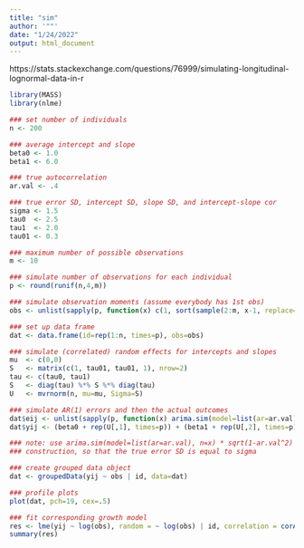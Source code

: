 ```yaml
---
title: "sim"
author: '""'
date: "1/24/2022"
output: html_document
---
```

https://stats.stackexchange.com/questions/76999/simulating-longitudinal-lognormal-data-in-r


```r
library(MASS)
library(nlme)

### set number of individuals
n <- 200

### average intercept and slope
beta0 <- 1.0
beta1 <- 6.0

### true autocorrelation
ar.val <- .4

### true error SD, intercept SD, slope SD, and intercept-slope cor
sigma <- 1.5
tau0  <- 2.5
tau1  <- 2.0
tau01 <- 0.3

### maximum number of possible observations
m <- 10

### simulate number of observations for each individual
p <- round(runif(n,4,m))

### simulate observation moments (assume everybody has 1st obs)
obs <- unlist(sapply(p, function(x) c(1, sort(sample(2:m, x-1, replace=FALSE)))))

### set up data frame
dat <- data.frame(id=rep(1:n, times=p), obs=obs)

### simulate (correlated) random effects for intercepts and slopes
mu  <- c(0,0)
S   <- matrix(c(1, tau01, tau01, 1), nrow=2)
tau <- c(tau0, tau1)
S   <- diag(tau) %*% S %*% diag(tau)
U   <- mvrnorm(n, mu=mu, Sigma=S)

### simulate AR(1) errors and then the actual outcomes
dat$eij <- unlist(sapply(p, function(x) arima.sim(model=list(ar=ar.val), n=x) * sqrt(1-ar.val^2) * sigma))
dat$yij <- (beta0 + rep(U[,1], times=p)) + (beta1 + rep(U[,2], times=p)) * log(dat$obs) + dat$eij

### note: use arima.sim(model=list(ar=ar.val), n=x) * sqrt(1-ar.val^2) * sigma
### construction, so that the true error SD is equal to sigma

### create grouped data object
dat <- groupedData(yij ~ obs | id, data=dat)

### profile plots
plot(dat, pch=19, cex=.5)

### fit corresponding growth model
res <- lme(yij ~ log(obs), random = ~ log(obs) | id, correlation = corAR1(form = ~ 1 | id), data=dat)
summary(res)
```


